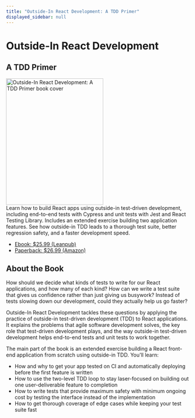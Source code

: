 ```yaml
---
title: "Outside-In React Development: A TDD Primer"
displayed_sidebar: null
---
```



# Outside-In React Development
<h2>A TDD Primer</h2>

<div className={styles['overview--row']}>

<div className={styles['overview--column-image']}>
  <img src={require('./outside-in-react.jpg').default} alt="Outside-In React Development: A TDD Primer book cover" width="266" height="346" className={styles['cover-image']} />
</div>
<div className={styles['overview--column-text']}>
  Learn how to build React apps using outside-in test-driven development, including end-to-end tests with Cypress and unit tests with Jest and React Testing Library. Includes an extended exercise building two application features. See how outside-in TDD leads to a thorough test suite, better regression safety, and a faster development speed.

  <ul className={styles['buy-button-list']}>
    <li>
      <a
        className="button button--secondary button--lg"
        href="https://leanpub.com/outside-in-react-development"
      >
        Ebook: $25.99 (Leanpub)
      </a>
    </li>
    <li>
      <a
        className="button button--secondary button--lg"
        href="https://www.amazon.com/dp/B0BBQ18DTL"
      >
        Paperback: $26.99 (Amazon)
      </a>
    </li>
  </ul>
</div>

</div>

<h2>About the Book</h2>

How should we decide what kinds of tests to write for our React applications, and how many of each kind? How can we write a test suite that gives us confidence rather than just giving us busywork? Instead of tests slowing down our development, could they actually help us go faster?

Outside-In React Development tackles these questions by applying the practice of outside-in test-driven development (TDD) to React applications. It explains the problems that agile software development solves, the key role that test-driven development plays, and the way outside-in test-driven development helps end-to-end tests and unit tests to work together.

The main part of the book is an extended exercise building a React front-end application from scratch using outside-in TDD. You'll learn:

- How and why to get your app tested on CI and automatically deploying before the first feature is written
- How to use the two-level TDD loop to stay laser-focused on building out one user-deliverable feature to completion
- How to write tests that provide maximum safety with minimum ongoing cost by testing the interface instead of the implementation
- How to get thorough coverage of edge cases while keeping your test suite fast
